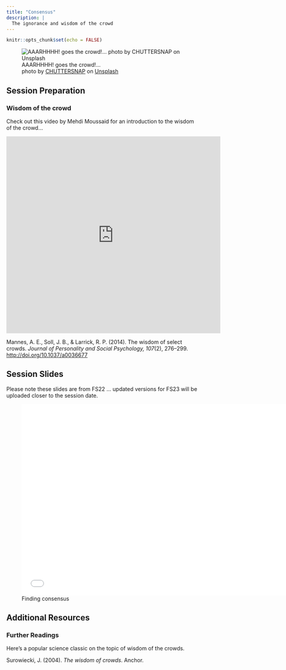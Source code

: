 ```yaml
---
title: "Consensus"
description: |
  The ignorance and wisdom of the crowd
---
```


```r
knitr::opts_chunk$set(echo = FALSE)
```

![AAARHHHH! goes the crowd!... <br> <span>photo by <a href="https://unsplash.com/@chuttersnap?utm_source=unsplash&amp;utm_medium=referral&amp;utm_content=creditCopyText">CHUTTERSNAP</a> on <a href="https://unsplash.com/s/photos/crowd?utm_source=unsplash&amp;utm_medium=referral&amp;utm_content=creditCopyText">Unsplash</a></span>](photos/chuttersnap-gDDas5_ALRw-unsplash.jpg)

## Session Preparation

### Wisdom of the crowd

Check out this video by Mehdi Moussaid for an introduction to the wisdom of the crowd... 

<iframe width="560" height="515" src="https://www.youtube.com/embed/cWTn73BZs8c" title="YouTube video player" frameborder="0" allow="accelerometer; autoplay; clipboard-write; encrypted-media; gyroscope; picture-in-picture" allowfullscreen></iframe>

Mannes, A. E., Soll, J. B., & Larrick, R. P. (2014). The wisdom of select crowds. *Journal of Personality and Social Psychology, 107*(2), 276–299. [http://doi.org/10.1037/a0036677](https://github.com/matarui/ebdm/raw/main/docs/literature/Mannes_2014_JPSP.pdf)

## Session Slides

Please note these slides are from FS22 ... updated versions for FS23 will be uploaded closer to the session date. 

![Finding consensus](presentations/EBDM_session5.pdf){width=700px height=500px}

## Additional Resources 

### Further Readings

Here's a popular science classic on the topic of wisdom of the crowds. 

Surowiecki, J. (2004). *The wisdom of crowds*. Anchor.

